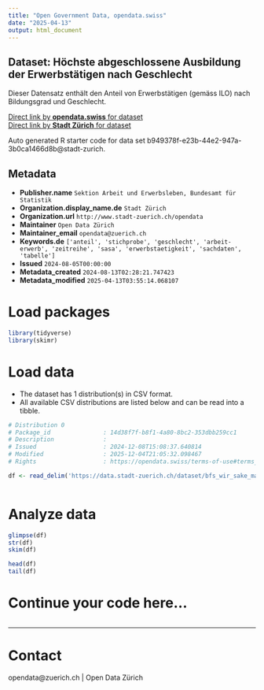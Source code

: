 ```yaml
---
title: "Open Government Data, opendata.swiss"
date: "2025-04-13"
output: html_document
---
```


## Dataset: Höchste abgeschlossene Ausbildung der Erwerbstätigen nach Geschlecht

Dieser Datensatz enthält den Anteil von Erwerbstätigen (gemäss ILO)  nach Bildungsgrad und Geschlecht.


[Direct link by **opendata.swiss** for dataset](https://opendata.swiss/de/dataset/hochste-abgeschlossene-ausbildung-der-erwerbstatigen-nach-geschlecht1)<br>
[Direct link by **Stadt Zürich** for dataset](https://data.stadt-zuerich.ch/dataset/bfs_wir_sake_maxedu_erwtge_geschl_od5043)

Auto generated R starter code for data set b949378f-e23b-44e2-947a-3b0ca1466d8b@stadt-zurich.

## Metadata

- **Publisher.name** `Sektion Arbeit und Erwerbsleben, Bundesamt für Statistik`
- **Organization.display_name.de** `Stadt Zürich`
- **Organization.url** `http://www.stadt-zuerich.ch/opendata`
- **Maintainer** `Open Data Zürich`
- **Maintainer_email** `opendata@zuerich.ch`
- **Keywords.de** `['anteil', 'stichprobe', 'geschlecht', 'arbeit-erwerb', 'zeitreihe', 'sasa', 'erwerbstaetigkeit', 'sachdaten', 'tabelle']`
- **Issued** `2024-08-05T00:00:00`
- **Metadata_created** `2024-08-13T02:28:21.747423`
- **Metadata_modified** `2025-04-13T03:55:14.068107`


# Load packages

```r

library(tidyverse)
library(skimr)

```

# Load data

-   The dataset has 1 distribution(s) in CSV format.
-   All available CSV distributions are listed below and can be read into a tibble.

```r

# Distribution 0
# Package_id               : 14d38f7f-b8f1-4a80-8bc2-353dbb259cc1
# Description              : 
# Issued                   : 2024-12-08T15:08:37.640814
# Modified                 : 2025-12-04T21:05:32.098467
# Rights                   : https://opendata.swiss/terms-of-use#terms_open

df <- read_delim('https://data.stadt-zuerich.ch/dataset/bfs_wir_sake_maxedu_erwtge_geschl_od5043/download/WIR504OD5043.csv')



```

# Analyze data

```r

glimpse(df)
str(df)
skim(df)

head(df)
tail(df)

```

# Continue your code here...

```r

```

------------------------------------------------------------------------

# Contact

opendata@zuerich.ch | Open Data Zürich
